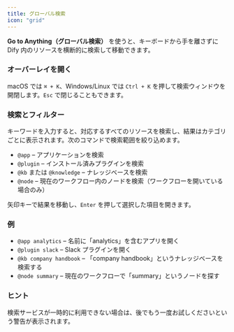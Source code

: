 ```yaml
---
title: グローバル検索
icon: "grid"
---
```


**Go to Anything（グローバル検索）** を使うと、キーボードから手を離さずに Dify 内のリソースを横断的に検索して移動できます。

### オーバーレイを開く

macOS では `⌘ + K`、Windows/Linux では `Ctrl + K` を押して検索ウィンドウを開閉します。`Esc` で閉じることもできます。

### 検索とフィルター

キーワードを入力すると、対応するすべてのリソースを検索し、結果はカテゴリごとに表示されます。次のコマンドで検索範囲を絞り込めます。

- `@app` – アプリケーションを検索
- `@plugin` – インストール済みプラグインを検索
- `@kb` または `@knowledge` – ナレッジベースを検索
- `@node` – 現在のワークフロー内のノードを検索（ワークフローを開いている場合のみ）

矢印キーで結果を移動し、`Enter` を押して選択した項目を開きます。

### 例

- `@app analytics` – 名前に「analytics」を含むアプリを開く
- `@plugin slack` – Slack プラグインを開く
- `@kb company handbook` – 「company handbook」というナレッジベースを検索する
- `@node summary` – 現在のワークフローで「summary」というノードを探す

### ヒント

検索サービスが一時的に利用できない場合は、後でもう一度お試しくださいという警告が表示されます。
